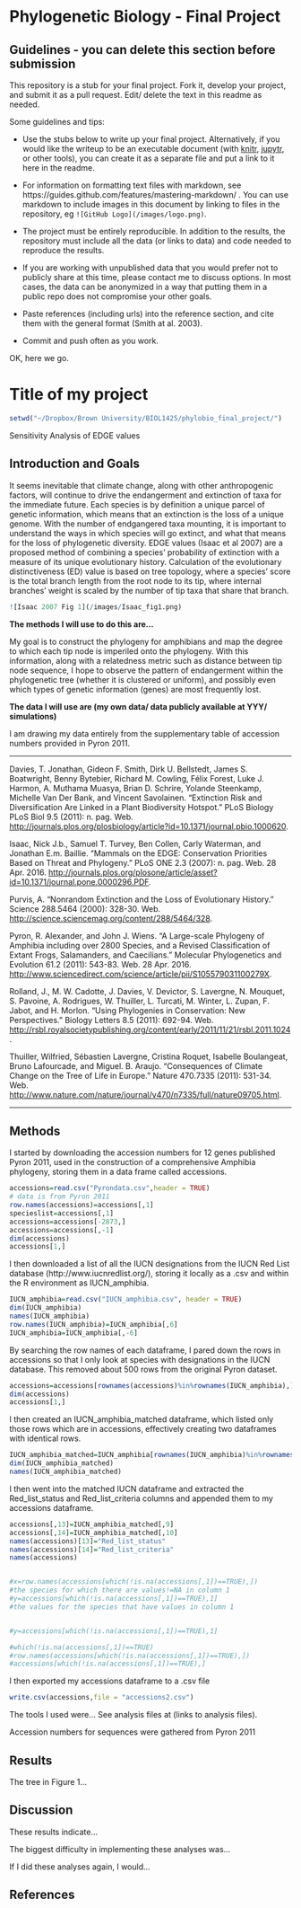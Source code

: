 # Phylogenetic Biology - Final Project

## Guidelines - you can delete this section before submission

This repository is a stub for your final project. Fork it, develop your project, and submit it as a pull request. Edit/ delete the text in this readme as needed.

Some guidelines and tips:

- Use the stubs below to write up your final project. Alternatively, if you would like the writeup to be an executable document (with [knitr](http://yihui.name/knitr/), [jupytr](http://jupyter.org/), or other tools), you can create it as a separate file and put a link to it here in the readme.

- For information on formatting text files with markdown, see https://guides.github.com/features/mastering-markdown/ . You can use markdown to include images in this document by linking to files in the repository, eg `![GitHub Logo](/images/logo.png)`.

- The project must be entirely reproducible. In addition to the results, the repository must include all the data (or links to data) and code needed to reproduce the results.

- If you are working with unpublished data that you would prefer not to publicly share at this time, please contact me to discuss options. In most cases, the data can be anonymized in a way that putting them in a public repo does not compromise your other goals.

- Paste references (including urls) into the reference section, and cite them with the general format (Smith at al. 2003).

- Commit and push often as you work.

OK, here we go.

# Title of my project
```r
setwd("~/Dropbox/Brown University/BIOL1425/phylobio_final_project/")
```

Sensitivity Analysis of EDGE values

## Introduction and Goals

It seems inevitable that climate change, along with other anthropogenic factors, will continue to drive the endangerment and extinction of taxa for the immediate future. Each species is by definition a unique parcel of genetic information, which means that an extinction is the loss of a unique genome. With the number of endgangered taxa mounting, it is important to understand the ways in which species will go extinct, and what that means for the loss of phylogenetic diversity. EDGE values (Isaac et al 2007) are a proposed method of combining a species' probability of extinction with a measure of its unique evolutionary history. Calculation of the evolutionary distinctiveness (ED) value is based on tree topology, where a species' score is  the total branch length from the root node to its tip, where internal branches' weight is scaled by the number of tip taxa that share that branch.
```r
![Isaac 2007 Fig 1](/images/Isaac_fig1.png)
```

__**The methods I will use to do this are...**__

My goal is to construct the phylogeny for amphibians and map the degree to which each tip node is imperiled onto the phylogeny. With this information, along with a relatedness metric such as  distance between tip node sequence, I hope to observe the pattern of endangerment within the phylogenetic tree (whether it is clustered or uniform), and possibly even which types of genetic information (genes) are most frequently lost. 



__**The data I will use are (my own data/ data publicly available at YYY/ simulations)**__

I am drawing my data entirely from the supplementary table of accession numbers provided in Pyron 2011.

___________

Davies, T. Jonathan, Gideon F. Smith, Dirk U. Bellstedt, James S. Boatwright, Benny Bytebier, Richard M. Cowling, Félix Forest, Luke J. Harmon, A. Muthama Muasya, Brian D. Schrire, Yolande Steenkamp, Michelle Van Der Bank, and Vincent Savolainen. "Extinction Risk and Diversification Are Linked in a Plant Biodiversity Hotspot." PLoS Biology PLoS Biol 9.5 (2011): n. pag. Web. <http://journals.plos.org/plosbiology/article?id=10.1371/journal.pbio.1000620>.

Isaac, Nick J.b., Samuel T. Turvey, Ben Collen, Carly Waterman, and Jonathan E.m. Baillie. "Mammals on the EDGE: Conservation Priorities Based on Threat and Phylogeny." PLoS ONE 2.3 (2007): n. pag. Web. 28 Apr. 2016. <http://journals.plos.org/plosone/article/asset?id=10.1371/journal.pone.0000296.PDF>.

Purvis, A. "Nonrandom Extinction and the Loss of Evolutionary History." Science 288.5464 (2000): 328-30. Web. <http://science.sciencemag.org/content/288/5464/328>.

Pyron, R. Alexander, and John J. Wiens. "A Large-scale Phylogeny of Amphibia including over 2800 Species, and a Revised Classification of Extant Frogs, Salamanders, and Caecilians." Molecular Phylogenetics and Evolution 61.2 (2011): 543-83. Web. 28 Apr. 2016. <http://www.sciencedirect.com/science/article/pii/S105579031100279X>.

Rolland, J., M. W. Cadotte, J. Davies, V. Devictor, S. Lavergne, N. Mouquet, S. Pavoine, A. Rodrigues, W. Thuiller, L. Turcati, M. Winter, L. Zupan, F. Jabot, and H. Morlon. "Using Phylogenies in Conservation: New Perspectives." Biology Letters 8.5 (2011): 692-94. Web. <http://rsbl.royalsocietypublishing.org/content/early/2011/11/21/rsbl.2011.1024>.

Thuiller, Wilfried, Sébastien Lavergne, Cristina Roquet, Isabelle Boulangeat, Bruno Lafourcade, and Miguel. B. Araujo. "Consequences of Climate Change on the Tree of Life in Europe." Nature 470.7335 (2011): 531-34. Web. <http://www.nature.com/nature/journal/v470/n7335/full/nature09705.html>.

____________

## Methods

I started by downloading the accession numbers for 12 genes published Pyron 2011, used in the construction of a comprehensive Amphibia phylogeny, storing them in a data frame called accessions.  

```r
accessions=read.csv("Pyrondata.csv",header = TRUE)
# data is from Pyron 2011
row.names(accessions)=accessions[,1]
specieslist=accessions[,1]
accessions=accessions[-2873,]
accessions=accessions[,-1]
dim(accessions)
accessions[1,]

```
I then downloaded a list of all the IUCN designations from the IUCN Red List database (http://www.iucnredlist.org/), storing it locally as a .csv and within the R environment as IUCN_amphibia.
```r
IUCN_amphibia=read.csv("IUCN_amphibia.csv", header = TRUE)
dim(IUCN_amphibia)
names(IUCN_amphibia)
row.names(IUCN_amphibia)=IUCN_amphibia[,6]
IUCN_amphibia=IUCN_amphibia[,-6]
```
By searching the row names of each dataframe, I pared down the rows in accessions so that I only look at species with designations in the IUCN database. This removed about 500 rows from the original Pyron dataset.
```r
accessions=accessions[rownames(accessions)%in%rownames(IUCN_amphibia),]
dim(accessions)
accessions[1,]
```
I then created an IUCN_amphibia_matched dataframe, which listed only those rows which are in accessions, effectively creating two dataframes with identical rows.
```r
IUCN_amphibia_matched=IUCN_amphibia[rownames(IUCN_amphibia)%in%rownames(accessions),]
dim(IUCN_amphibia_matched)
names(IUCN_amphibia_matched)
```
I then went into the matched IUCN dataframe and extracted the Red_list_status and Red_list_criteria columns and appended them to my accessions dataframe. 
```r
accessions[,13]=IUCN_amphibia_matched[,9]
accessions[,14]=IUCN_amphibia_matched[,10]
names(accessions)[13]="Red_list_status"
names(accessions)[14]="Red_list_criteria"
names(accessions)


#x=row.names(accessions[which(!is.na(accessions[,1])==TRUE),])
#the species for which there are values!=NA in column 1
#y=accessions[which(!is.na(accessions[,1])==TRUE),1]
#the values for the species that have values in column 1


#y=accessions[which(!is.na(accessions[,1])==TRUE),1]

#which(!is.na(accessions[,1])==TRUE)
#row.names(accessions[which(!is.na(accessions[,1])==TRUE),])
#accessions[which(!is.na(accessions[,1])==TRUE),]

```
I then exported my accessions dataframe to a .csv file
```r
write.csv(accessions,file = "accessions2.csv")
```

The tools I used were... See analysis files at (links to analysis files).

Accession numbers for sequences were gathered from Pyron 2011

## Results

The tree in Figure 1...

## Discussion

These results indicate...

The biggest difficulty in implementing these analyses was...

If I did these analyses again, I would...

## References


